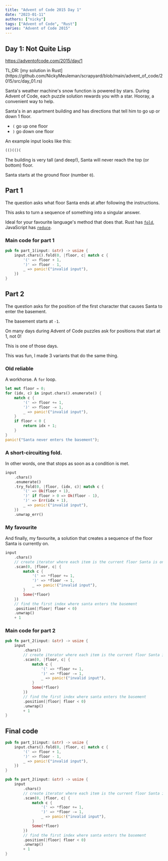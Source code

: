 ```yaml
---
title: "Advent of Code 2015 Day 1"
date: "2023-01-11"
authors: ["nicky"]
tags: ["Advent of Code", "Rust"]
series: "Advent of Code 2015"
---
```

## Day 1: Not Quite Lisp

https://adventofcode.com/2015/day/1

<Aside>
TL;DR: [my solution in Rust](https://github.com/NickyMeuleman/scrapyard/blob/main/advent_of_code/2015/src/day_01.rs)
</Aside>

Santa's weather machine's snow function is powered by stars.
During Advent of Code, each puzzle solution rewards you with a star.
Hooray, a convenient way to help.

Santa's in an apartment building and has directions that tell him to go up or down 1 floor.

- `(` go up one floor
- `)` go down one floor

An example input looks like this:

```txt title=input.txt
(()(()(
```

The building is very tall (and deep!), Santa will never reach the top (or bottom) floor.

Santa starts at the ground floor (number `0`).

## Part 1

The question asks what floor Santa ends at after following the instructions.

This asks to turn a sequence of something into a singular answer.

Ideal for your favourite language's method that does that.
Rust has [`fold`](https://doc.rust-lang.org/stable/std/iter/trait.Iterator.html#method.fold), JavaScript has [`reduce`](https://developer.mozilla.org/en-US/docs/Web/JavaScript/Reference/Global_Objects/Array/reduce).

### Main code for part 1

```rust title=day_01.rs
pub fn part_1(input: &str) -> usize {
    input.chars().fold(0, |floor, c| match c {
        '(' => floor + 1,
        ')' => floor - 1,
        _ => panic!("invalid input"),
    })
}
```

## Part 2

The question asks for the position of the first character that causes Santa to enter the basement.

The basement starts at `-1`.

<Aside variant="danger">
On many days during Advent of Code puzzles ask for positions that start at 1, not 0!

This is one of those days.
</Aside>


This was fun, I made 3 variants that do the same thing.

### Old reliable

A workhorse.
A `for` loop.

```rust
let mut floor = 0;
for (idx, c) in input.chars().enumerate() {
    match c {
        '(' => floor += 1,
        ')' => floor -= 1,
        _ => panic!("invalid input"),
    }
    if floor < 0 {
        return idx + 1;
    }
}
panic!("Santa never enters the basement");
```

### A short-circuiting fold.

In other words, one that stops as soon as a condition is met.

```rust
input
    .chars()
    .enumerate()
    .try_fold(0, |floor, (idx, c)| match c {
        '(' => Ok(floor + 1),
        ')' if floor > 0 => Ok(floor - 1),
        ')' => Err(idx + 1),
        _ => panic!("invalid input"),
    })
    .unwrap_err()
```

### My favourite

And finally, my favourite, a solution that creates a sequence of the floor Santa is currently on.

```rust
input
    .chars()
    // create iterator where each item is the current floor Santa is on, starting at floor 0
    .scan(0, |floor, c| {
        match c {
            '(' => *floor += 1,
            ')' => *floor -= 1,
            _ => panic!("invalid input"),
        }
        Some(*floor)
    })
    // find the first index where santa enters the basement
    .position(|floor| floor < 0)
    .unwrap()
    + 1
```

### Main code for part 2

```rust title=day_01.rs
pub fn part_2(input: &str) -> usize {
    input
        .chars()
        // create iterator where each item is the current floor Santa is on, starting at floor 0
        .scan(0, |floor, c| {
            match c {
                '(' => *floor += 1,
                ')' => *floor -= 1,
                _ => panic!("invalid input"),
            }
            Some(*floor)
        })
        // find the first index where santa enters the basement
        .position(|floor| floor < 0)
        .unwrap()
        + 1
}
```

## Final code

```rust title=day_01.rs numberLines
pub fn part_1(input: &str) -> usize {
    input.chars().fold(0, |floor, c| match c {
        '(' => floor + 1,
        ')' => floor - 1,
        _ => panic!("invalid input"),
    })
}

pub fn part_2(input: &str) -> usize {
    input
        .chars()
        // create iterator where each item is the current floor Santa is on, starting at floor 0
        .scan(0, |floor, c| {
            match c {
                '(' => *floor += 1,
                ')' => *floor -= 1,
                _ => panic!("invalid input"),
            }
            Some(*floor)
        })
        // find the first index where santa enters the basement
        .position(|floor| floor < 0)
        .unwrap()
        + 1
}
```